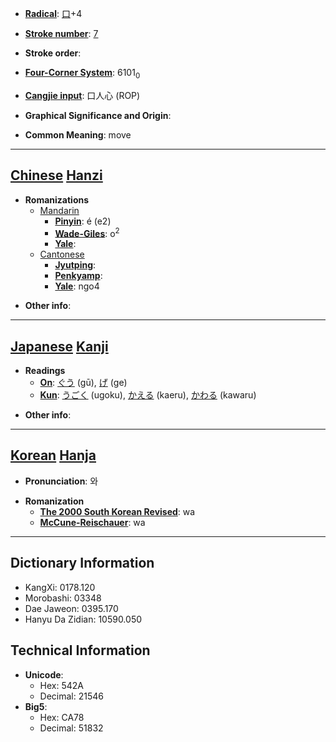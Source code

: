 * '''[[Wiktionary:Chinese radical index| Radical]]''': [[Wiktionary:Chinese radical index 口|口]]+4

* '''[[Wiktionary:Chinese total strokes index|Stroke number]]''': [[Wiktionary:Chinese total strokes index 7|7]]

* '''Stroke order''': 

* '''[[Wiktionary:Chinese four corner index|Four-Corner System]]''': 6101<sub>0</sub>

* '''[[Wiktionary:Chinese Cangjie index|Cangjie input]]''': 口人心 (ROP)

* '''Graphical Significance and Origin''': 

* '''Common Meaning''': move

----

== [[Chinese]] [[Hanzi]] ==

* '''Romanizations'''
** [[Mandarin]]
*** '''[[Pinyin]]''': é (e2)
*** '''[[Wade-Giles]]''': o<sup>2</sup>
*** '''[[Yale]]''': 
**[[Cantonese]]
***'''[[Jyutping]]''':
***'''[[Penkyamp]]''': 
***'''[[Yale]]''': ngo4

* '''Other info''': 

----

== [[Japanese]] [[Kanji]] ==

* '''Readings'''
** '''[[On]]''': [[ぐう]] (gū), [[げ]] (ge)
** '''[[Kun]]''': [[うごく]] (ugoku), [[かえる]] (kaeru), [[かわる]] (kawaru)

* '''Other info''':  

----

== [[Korean]] [[Hanja]] ==

* '''Pronunciation''': 와

* '''Romanization'''
** '''[[The 2000 South Korean Revised Romanization|The 2000 South Korean Revised]]''': wa
** '''[[McCune-Reischauer]]''': wa

----

== Dictionary Information ==

* KangXi: 0178.120
* Morobashi: 03348
* Dae Jaweon: 0395.170
* Hanyu Da Zidian: 10590.050

== Technical Information ==

* '''Unicode''':
** Hex: 542A
** Decimal: 21546
* '''Big5''':
** Hex: CA78
** Decimal: 51832